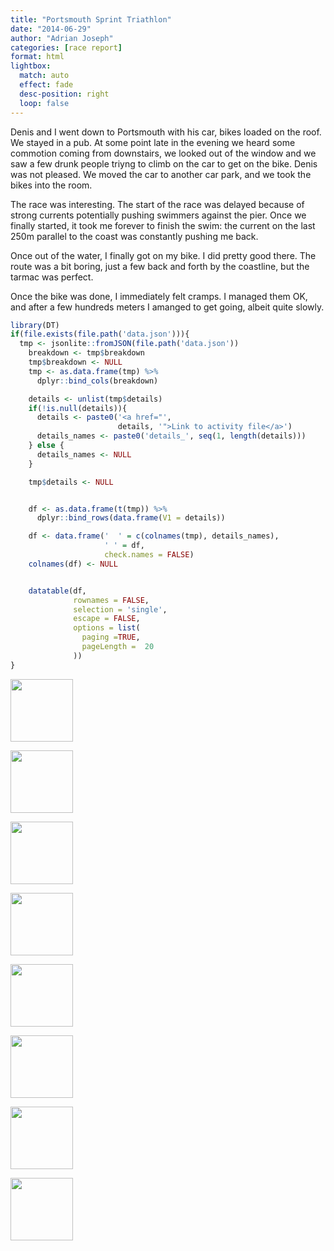 ```yaml
---
title: "Portsmouth Sprint Triathlon"
date: "2014-06-29"
author: "Adrian Joseph"
categories: [race report]
format: html
lightbox:
  match: auto
  effect: fade
  desc-position: right
  loop: false
---
```


Denis and I went down to Portsmouth with his car, bikes loaded on the roof. We stayed in a pub. At some point late in the evening we heard some commotion coming from downstairs, we looked out of the window and we saw a few drunk people triyng to climb on the car to get on the bike. Denis was not pleased. We moved the car to another car park, and we took the bikes into the room.

The race was interesting. The start of the race was delayed because of strong currents potentially pushing swimmers against the pier. Once we finally started, it took me forever to finish the swim: the current on the last 250m parallel to the coast was constantly pushing me back.

Once out of the water, I finally got on my bike. I did pretty good there. The route was a bit boring, just a few back and forth by the coastline, but the tarmac was perfect.

Once the bike was done, I immediately felt cramps. I managed them OK, and after a few hundreds meters I amanged to get going, albeit quite slowly. 

```r
library(DT)
if(file.exists(file.path('data.json'))){
  tmp <- jsonlite::fromJSON(file.path('data.json'))
    breakdown <- tmp$breakdown
    tmp$breakdown <- NULL
    tmp <- as.data.frame(tmp) %>%
      dplyr::bind_cols(breakdown)

    details <- unlist(tmp$details)
    if(!is.null(details)){
      details <- paste0('<a href="',
                        details, '">Link to activity file</a>')
      details_names <- paste0('details_', seq(1, length(details)))
    } else {
      details_names <- NULL
    }

    tmp$details <- NULL


    df <- as.data.frame(t(tmp)) %>%
      dplyr::bind_rows(data.frame(V1 = details))

    df <- data.frame('  ' = c(colnames(tmp), details_names),
                     ' ' = df,
                     check.names = FALSE)
    colnames(df) <- NULL


    datatable(df,
              rownames = FALSE,
              selection = 'single',
              escape = FALSE,
              options = list(
                paging =TRUE,
                pageLength =  20
              ))
}
```





::: {layout-ncol=4}
![](img_modal/00.png){ width="100" group="hi" }

![](img_modal/01.png){ width="100" group="hi" }

![](img_modal/01a.png){ width="100" group="hi" }

![](img_modal/01b.png){ width="100" group="hi" }

![](img_modal/02.jpg){ width="100" group="hi" }

![](img_modal/03.jpg){ width="100" group="hi" }

![](img_modal/04.jpg){ width="100" group="hi" }

![](img_modal/05.jpg){ width="100" group="hi" }


:::
